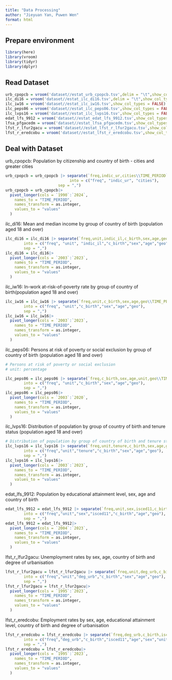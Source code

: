 ```yaml
---
title: "Data Processing"
author: "Jieyuan Yan, Puwen Wen"
format: html
---
```


## Prepare environment
```r
library(here)
library(vroom)
library(tidyr)
library(dplyr)
```

## Read Dataset
```r
urb_cpopcb = vroom('dataset//estat_urb_cpopcb.tsv',delim = "\t",show_col_types = FALSE)
ilc_di16 = vroom('dataset//estat_ilc_di16.tsv',delim = "\t",show_col_types = FALSE)
ilc_iw16 = vroom('dataset//estat_ilc_iw16.tsv',show_col_types = FALSE)
ilc_peps06 = vroom('dataset//estat_ilc_peps06.tsv',show_col_types = FALSE)
ilc_lvps16 = vroom('dataset//estat_ilc_lvps16.tsv',show_col_types = FALSE)
edat_lfs_9912 = vroom('dataset//estat_edat_lfs_9912.tsv',show_col_types = FALSE)
lfsa_pfgacedm = vroom('dataset//estat_lfsa_pfgacedm.tsv',show_col_types = FALSE)
lfst_r_lfur2gacu = vroom('dataset//estat_lfst_r_lfur2gacu.tsv',show_col_types = FALSE)
lfst_r_eredcobu = vroom('dataset//estat_lfst_r_eredcobu.tsv',show_col_types = FALSE)
```

## Deal with Dataset

urb_cpopcb: Population by citizenship and country of birth - cities and greater cities
```r

urb_cpopcb = urb_cpopcb |> separate(`freq,indic_ur,cities\\TIME_PERIOD`, 
                            into = c("freq", "indic_ur", "cities"), 
                       sep = ",")
urb_cpopcb = urb_cpopcb|>
  pivot_longer(cols = `1990`:`2024`,
    names_to = "TIME_PERIOD",
    names_transform = as.integer,
    values_to = "values"
  )

```

ilc_di16: Mean and median income by group of country of birth (population aged 18 and over)
```r

ilc_di16 = ilc_di16 |> separate(`freq,unit,indic_il,c_birth,sex,age,geo\\TIME_PERIOD`, 
        into = c("freq", "unit", "indic_il","c_birth","sex","age","geo"), 
        sep = ",")
ilc_di16 = ilc_di16|>
  pivot_longer(cols = `2003`:`2023`,
    names_to = "TIME_PERIOD",
    names_transform = as.integer,
    values_to = "values"
  )
```


ilc_iw16: In-work at-risk-of-poverty rate by group of country of birth(population aged 18 and over)
```r

ilc_iw16 = ilc_iw16 |> separate(`freq,unit,c_birth,sex,age,geo\\TIME_PERIOD`, 
        into = c("freq", "unit","c_birth","sex","age","geo"), 
        sep = ",")
ilc_iw16 = ilc_iw16|>
  pivot_longer(cols = `2003`:`2023`,
    names_to = "TIME_PERIOD",
    names_transform = as.integer,
    values_to = "values"
  )
```


ilc_peps06: Persons at risk of poverty or social exclusion by group of country of birth (population aged 18 and over)
```r
# Persons at risk of poverty or social exclusion
# unit: percentage

ilc_peps06 = ilc_peps06 |> separate(`freq,c_birth,sex,age,unit,geo\\TIME_PERIOD`, 
        into = c("freq", "unit","c_birth","sex","age","geo"), 
        sep = ",")
ilc_peps06 = ilc_peps06|>
  pivot_longer(cols = `2003`:`2020`,
    names_to = "TIME_PERIOD",
    names_transform = as.integer,
    values_to = "values"
  )
```


ilc_lvps16: Distribution of population by group of country of birth and tenure status (population aged 18 and over)
```r
# Distribution of population by group of country of birth and tenure status
ilc_lvps16 = ilc_lvps16 |> separate(`freq,unit,tenure,c_birth,sex,age,geo\\TIME_PERIOD`, 
        into = c("freq","unit","tenure","c_birth","sex","age","geo"), 
        sep = ",")
ilc_lvps16 = ilc_lvps16|>
  pivot_longer(cols = `2003`:`2023`,
    names_to = "TIME_PERIOD",
    names_transform = as.integer,
    values_to = "values"
  )

```


edat_lfs_9912: Population by educational attainment level, sex, age and country of birth
```r

edat_lfs_9912 = edat_lfs_9912 |> separate(`freq,unit,sex,isced11,c_birth,age,geo\\TIME_PERIOD`, 
        into = c("freq","unit","sex","isced11","c_birth","age","geo"), 
        sep = ",")
edat_lfs_9912 = edat_lfs_9912|>
  pivot_longer(cols = `2004`:`2023`,
    names_to = "TIME_PERIOD",
    names_transform = as.integer,
    values_to = "values"
  )
```


lfst_r_lfur2gacu: Unemployment rates by sex, age, country of birth and degree of urbanisation
```r

lfst_r_lfur2gacu = lfst_r_lfur2gacu |> separate(`freq,unit,deg_urb,c_birth,sex,age,geo\\TIME_PERIOD`, 
        into = c("freq","unit","deg_urb","c_birth","sex","age","geo"), 
        sep = ",")
lfst_r_lfur2gacu = lfst_r_lfur2gacu|>
  pivot_longer(cols = `1995`:`2023`,
    names_to = "TIME_PERIOD",
    names_transform = as.integer,
    values_to = "values"
  )
```


lfst_r_eredcobu: Employment rates by sex, age, educational attainment level, country of birth and degree of urbanisation
```r

lfst_r_eredcobu = lfst_r_eredcobu |> separate(`freq,deg_urb,c_birth,isced11,age,sex,unit,geo\\TIME_PERIOD`, 
        into = c("freq","deg_urb","c_birth","isced11","age","sex","unit","geo"), 
        sep = ",")
lfst_r_eredcobu = lfst_r_eredcobu|>
  pivot_longer(cols = `1995`:`2023`,
    names_to = "TIME_PERIOD",
    names_transform = as.integer,
    values_to = "values"
  )
```




